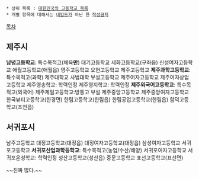  * 상위 목록 : [[대한민국의 고등학교 목록]]
 * 개별 항목에 대해서는 [[네임드]]가 아닌 한 [[작성금지]]
[[목차]]
== 제주시 ==
'''남녕고등학교''': 특수목적고(체육'''만''')
대기고등학교
세화고등학교(구좌읍)
신성여자고등학교
애월고등학교(애월읍)
영주고등학교
오현고등학교
제주고등학교 
'''제주과학고등학교''': 특수목적고(과학)
제주대학교 사범대학 부설고등학교 
제주여자고등학교
제주여자상업고등학교 
제주영송학교: 학력인정
제주영지학교: 학력인정
'''제주외국어고등학교''': 특수목적고(외국어)
제주제일고등학교:방통고 부설
제주중앙고등학교 
제주중앙여자고등학교 
한국뷰티고등학교(한경면)
한림고등학교(한림읍)
한림공업고등학교(한림읍)
함덕고등학교(조천읍)


== 서귀포시 ==
남주고등학교
대정고등학교(대정읍)
대정여자고등학교(대정읍)
삼성여자고등학교
서귀포고등학교
'''서귀포산업과학등학교''': 특수목적고(농업/수산/해양)
서귀포여자고등학교
서귀포온성학교: 학력인정
성산고등학교(성산읍)
중문고등학교
표선고등학교(표선면)


~~진짜 많다.~~
